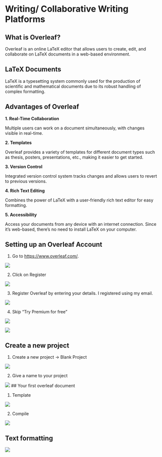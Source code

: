 # Writing/ Collaborative Writing Platforms

## What is Overleaf?

Overleaf is an online LaTeX editor that allows users to create, edit, and collaborate on LaTeX documents in a web-based environment.

## LaTeX Documents

LaTeX is a typesetting system commonly used for the production of scientific and mathematical documents due to its robust handling of complex formatting.

## Advantages of Overleaf

**1. Real-Time Collaboration**

Multiple users can work on a document simultaneously, with changes visible in real-time.

**2. Templates**

Overleaf provides a variety of templates for different document types such as thesis, posters, presentations, etc., making it easier to get started.

**3. Version Control** 

Integrated version control system tracks changes and allows users to revert to previous versions.

**4. Rich Text Editing** 

Combines the power of LaTeX with a user-friendly rich text editor for easy formatting.

**5. Accessibility**

Access your documents from any device with an internet connection. Since it's web-based, there's no need to install LaTeX on your computer.

## Setting up an Overleaf Account

1. Go to [https://www.overleaf.com/](https://www.overleaf.com/).

![](images/1.png)

2. Click on Register

![](images/2.png)

3. Register Overleaf by entering your details. I registered using my email.

![](images/3.png)

4. Skip "Try Premium for free"

![](images/4.png)

![](images/5.png)

## Create a new project

1. Create a new project -> Blank Project

![](images/6.png)

2. Give a name to your project

![](images/7.png)
## Your first overleaf document

1. Template

![](images/8.png)


2. Compile

![](images/9.png)

## Text formatting

![](images/10.png)